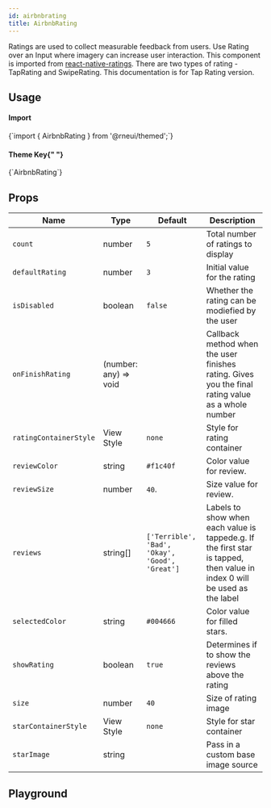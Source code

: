 ```yaml
---
id: airbnbrating
title: AirbnbRating
---
```



<IconsStyle />

Ratings are used to collect measurable feedback from users.
Use Rating over an Input where imagery can increase user interaction.
This component is imported from [react-native-ratings](https://github.com/Monte9/react-native-ratings).
There are two types of rating - TapRating and SwipeRating.
This documentation is for Tap Rating version.

## Usage

<div class="row inline-flex-center">
  <div class="col col--3">
    <h4>Import</h4>
  </div>
  <div class="col col--9">
    <CodeBlock>{`import { AirbnbRating } from '@rneui/themed';`}</CodeBlock>
  </div>
  <div class="col col--3">
    <h4>
      Theme Key{" "}
      <a href="../customizing#using-themeprovider">
        <BiInfoCircle />
      </a>
    </h4>
  </div>
  <div class="col col--9">
    <CodeBlock>{`AirbnbRating`}</CodeBlock>
  </div>
</div>

<Usage />

## Props

<div class='table-responsive'>

| Name                   | Type                  | Default | Description                                                                                                                                                                      |
| ---------------------- | --------------------- | ------- | -------------------------------------------------------------------------------------------------------------------------------------------------------------------------------- |
| `count`                | number                | `5`     | Total number of ratings to display                                                                                                                                   |
| `defaultRating`        | number                | `3`     | Initial value for the rating                                                                                                                                        |
| `isDisabled`           | boolean               | `false` | Whether the rating can be modiefied by the user                                                                                                                 |
| `onFinishRating`       | (number: any) => void |         | Callback method when the user finishes rating. Gives you the final rating value as a whole number                                                                                |
| `ratingContainerStyle` | View Style            | `none`  | Style for rating container                                                                                                                                        |
| `reviewColor`          | string                | `#f1c40f`| Color value for review.                                                                                                                                        |
| `reviewSize`           | number                | `40`.   | Size value for review.                                                                                                                                            |
| `reviews`              | string[]              | `['Terrible', 'Bad', 'Okay', 'Good', 'Great']` | Labels to show when each value is tappede.g. If the first star is tapped, then value in index 0 will be used as the label |
| `selectedColor`        | string                | `#004666`| Color value for filled stars.                                                                                                                                  |
| `showRating`           | boolean               | `true`  | Determines if to show the reviews above the rating                                                                                                              |
| `size`                 | number                | `40`    | Size of rating image                                                                                                                                              |
| `starContainerStyle`   | View Style            | `none`  | Style for star container                                                                                                                                          |
| `starImage`            | string                |         | Pass in a custom base image source                                                                                                                                               |

</div>

## Playground

<Play />
